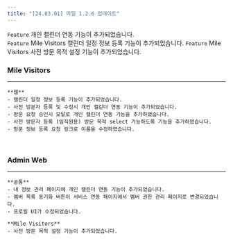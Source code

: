 ```yaml
---
title: "[24.03.01] 마일 1.2.6 업데이트"
---
```


<Note>

`Feature` 개인 캘린더 연동 기능이 추가되었습니다.  
`Feature` Mile Visitors 캘린더 일정 정보 등록 기능이 추가되었습니다.
`Feature` Mile Visitors 사전 방문 목적 설정 기능이 추가되었습니다.

</Note>

### Mile Visitors

---

    **웹**
    - 캘린더 일정 정보 등록 기능이 추가되었습니다.
    - 사전 방문자 등록 및 수정시 개인 캘린더 연동 기능이 추가되었습니다.
    - 방문 요청 승인시 모달로 개인 캘린더 연동 기능을 추가하였습니다.
    - 사전 방문자 등록 (임직원용) 방문 목적 select 가능하도록 기능을 추가하였습니다.
    - 방문 정보 등록 요청 링크로 이름을 수정하였습니다.

<br />

### Admin Web

---

    **공통**
    - 내 정보 관리 페이지에 개인 캘린더 연동 기능이 추가되었습니다.
    - 멤버 목록 동기화 버튼이 서비스 연동 페이지에서 멤버 권한 관리 페이지로 변경되었습니다.
    - 프로필 UI가 수정되었습니다.

    **Mile Visitors**
    - 사전 방문 목적 설정 기능이 추가되었습니다.
